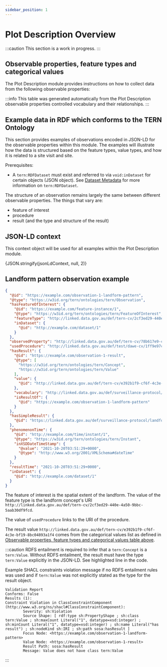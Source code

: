 ```yaml
---
sidebar_position: 1
---
```



# Plot Description Overview

:::caution
This section is a work in progress.
:::

## Observable properties, feature types and categorical values

The Plot Description module provides instructions on how to collect data from the following observable properties:

<PlotDescriptionObservableProperties />

:::info
This table was generated automatically from the Plot Description observable properties controlled vocabulary and their relationships.
:::

## Example data in RDF which conforms to the TERN Ontology

This section provides examples of observations encoded in JSON-LD for the observable properties within this module. The examples will illustrate how the data is structured based on the feature types, value types, and how it is related to a site visit and site.

Prerequisites:

- A `tern:RDFDataset` must exist and referred to via `void:inDataset` for certain objects (JSON object). See [Dataset Metadata](/tern-ontology/dev-guide/surveillance-protocol/metadata) for more information on `tern:RDFDataset`.

The structure of an observation remains largely the same between different observable properties. The things that vary are:

- feature of interest
- procedure
- result (and the type and structure of the result)

## JSON-LD context

This context object will be used for all examples within the Plot Description module.

<CodeBlock className="language-json">
  {JSON.stringify(jsonLdContext, null, 2)}
</CodeBlock>

## Landform pattern observation example

```json {8-10,16,40-42}
{
  "@id": "https://example.com/observation-1-landform-pattern",
  "@type": "https://w3id.org/tern/ontologies/tern/Observation",
  "hasFeatureOfInterest": {
    "@id": "https://example.com/feature-instance/1",
    "@type": "https://w3id.org/tern/ontologies/tern/FeatureOfInterest",
    "featureType": "http://linked.data.gov.au/def/tern-cv/2cf3ed29-440e-4a50-9bbc-5aab30df9fcd",
    "inDataset": {
      "@id": "http://example.com/dataset/1"
    }
  },
  "observedProperty": "http://linked.data.gov.au/def/tern-cv/78b617e9-cd18-40b7-ad38-efc30579e680",
  "usedProcedure": "http://linked.data.gov.au/def/test/dawe-cv/1ff9e97c-3bdd-44c9-bdd3-401fa31c0b32",
  "hasResult": {
    "@id": "https://example.com/observation-1-result",
    "@type": [
      "https://w3id.org/tern/ontologies/tern/Concept",
      "https://w3id.org/tern/ontologies/tern/Value"
    ],
    "value": {
      "@id": "http://linked.data.gov.au/def/tern-cv/e392b1f9-cf6f-4c3e-bf19-8bc04893a1f4"
    },
    "vocabulary": "http://linked.data.gov.au/def/surveillance-protocol/landform-pattern",
    "isResultOf": {
      "@id": "https://example.com/observation-1-landform-pattern"
    }
  },
  "hasSimpleResult": {
    "@id": "https://linked.data.gov.au/def/surveillance-protocol/landform-pattern/1"
  },
  "phenomenonTime": {
    "@id": "http://example.com/time/instant/1",
    "@type": "https://w3id.org/tern/ontologies/tern/Instant",
    "inXSDDateTimeStamp": {
      "@value": "2021-10-20T03:51:29+0000",
      "@type": "http://www.w3.org/2001/XMLSchema#dateTime"
    }
  },
  "resultTime": "2021-10-20T03:51:29+0000",
  "inDataset": {
    "@id": "http://example.com/dataset/1"
  }
}
```

The feature of interest is the spatial extent of the landform. The value of the feature type is the landform concept's URI <ExternalLink href="http://linked.data.gov.au/def/tern-cv/2cf3ed29-440e-4a50-9bbc-5aab30df9fcd">`http://linked.data.gov.au/def/tern-cv/2cf3ed29-440e-4a50-9bbc-5aab30df9fcd`</ExternalLink>.

The value of `usedProcedure` links to the URI of the procedure.

The result value <ExternalLink href="http://linked.data.gov.au/def/tern-cv/e392b1f9-cf6f-4c3e-bf19-8bc04893a1f4">`http://linked.data.gov.au/def/tern-cv/e392b1f9-cf6f-4c3e-bf19-8bc04893a1f4`</ExternalLink> comes from the categorical values list as defined in [Observable properties, feature types and categorical values table above](/tern-ontology/dev-guide/surveillance-protocol/plot-description-module/overview#observable-properties-feature-types-and-categorical-values).

:::caution
RDFS entailment is required to infer that a `tern:Concept` is a `tern:Value`.
Without RDFS entailment, the result must have the type `tern:Value` explicitly in the JSON-LD. See highlighted line in the code.

Example SHACL constraints violation message if no RDFS entailment rules was used and if `tern:Value` was not explicitly stated as the type for the result object.

```
Validation Report
Conforms: False
Results (1):
Constraint Violation in ClassConstraintComponent (http://www.w3.org/ns/shacl#ClassConstraintComponent):
        Severity: sh:Violation
        Source Shape: [ rdf:type sh:PropertyShape ; sh:class tern:Value ; sh:maxCount Literal("1", datatype=xsd:integer) ; sh:minCount Literal("1", datatype=xsd:integer) ; sh:name Literal("has result") ; sh:nodeKind sh:IRI ; sh:path sosa:hasResult ]
        Focus Node: <https://example.com/observation-1-landform-pattern>
        Value Node: <https://example.com/observation-1-result>
        Result Path: sosa:hasResult
        Message: Value does not have class tern:Value
```

:::
